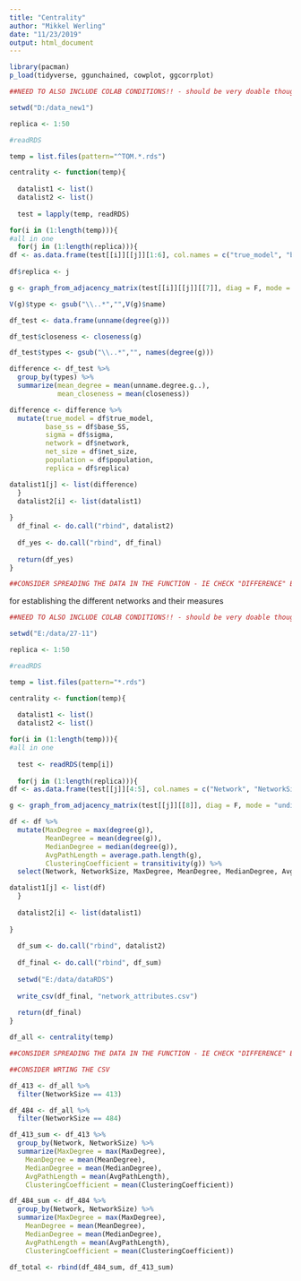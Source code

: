 ```yaml
---
title: "Centrality"
author: "Mikkel Werling"
date: "11/23/2019"
output: html_document
---
```


```r
library(pacman)
p_load(tidyverse, ggunchained, cowplot, ggcorrplot) 
```


```r

##NEED TO ALSO INCLUDE COLAB CONDITIONS!! - should be very doable though

setwd("D:/data_new1")

replica <- 1:50

#readRDS

temp = list.files(pattern="^TOM.*.rds")

centrality <- function(temp){
  
  datalist1 <- list()
  datalist2 <- list()
  
  test = lapply(temp, readRDS)

for(i in (1:length(temp))){
#all in one
  for(j in (1:length(replica))){
df <- as.data.frame(test[[i]][[j]][1:6], col.names = c("true_model", "base_SS", "sigma", "network", "net_size", "population"))
  
df$replica <- j

g <- graph_from_adjacency_matrix(test[[i]][[j]][[7]], diag = F, mode = "undirected")

V(g)$type <- gsub("\\..*","",V(g)$name)

df_test <- data.frame(unname(degree(g)))

df_test$closeness <- closeness(g)

df_test$types <- gsub("\\..*","", names(degree(g)))

difference <- df_test %>%
  group_by(types) %>%
  summarize(mean_degree = mean(unname.degree.g..),
            mean_closeness = mean(closeness))

difference <- difference %>%
  mutate(true_model = df$true_model,
         base_ss = df$base_SS,
         sigma = df$sigma,
         network = df$network,
         net_size = df$net_size,
         population = df$population,
         replica = df$replica)

datalist1[j] <- list(difference)
  }
  datalist2[i] <- list(datalist1)
  
}
  df_final <- do.call("rbind", datalist2)
  
  df_yes <- do.call("rbind", df_final)
  
  return(df_yes)
}

##CONSIDER SPREADING THE DATA IN THE FUNCTION - IE CHECK "DIFFERENCE" BEFORE MUTATE

```

for establishing the different networks and their measures

```r

##NEED TO ALSO INCLUDE COLAB CONDITIONS!! - should be very doable though

setwd("E:/data/27-11")

replica <- 1:50

#readRDS

temp = list.files(pattern="*.rds")

centrality <- function(temp){
  
  datalist1 <- list()
  datalist2 <- list()

for(i in (1:length(temp))){
#all in one
  
  test <- readRDS(temp[i])
  
  for(j in (1:length(replica))){
df <- as.data.frame(test[[j]][4:5], col.names = c("Network", "NetworkSize"))

g <- graph_from_adjacency_matrix(test[[j]][[8]], diag = F, mode = "undirected")

df <- df %>%
  mutate(MaxDegree = max(degree(g)),
         MeanDegree = mean(degree(g)),
         MedianDegree = median(degree(g)),
         AvgPathLength = average.path.length(g),
         ClusteringCoefficient = transitivity(g)) %>%
  select(Network, NetworkSize, MaxDegree, MeanDegree, MedianDegree, AvgPathLength, ClusteringCoefficient)

datalist1[j] <- list(df)
  }
  
  datalist2[i] <- list(datalist1)
  
}
  
  df_sum <- do.call("rbind", datalist2)
  
  df_final <- do.call("rbind", df_sum)
  
  setwd("E:/data/dataRDS")
  
  write_csv(df_final, "network_attributes.csv")
  
  return(df_final)
}

df_all <- centrality(temp)

##CONSIDER SPREADING THE DATA IN THE FUNCTION - IE CHECK "DIFFERENCE" BEFORE MUTATE

##CONSIDER WRTING THE CSV
```

```r

df_413 <- df_all %>%
  filter(NetworkSize == 413)

df_484 <- df_all %>%
  filter(NetworkSize == 484)

df_413_sum <- df_413 %>%
  group_by(Network, NetworkSize) %>%
  summarize(MaxDegree = max(MaxDegree),
    MeanDegree = mean(MeanDegree),
    MedianDegree = mean(MedianDegree),
    AvgPathLength = mean(AvgPathLength),
    ClusteringCoefficient = mean(ClusteringCoefficient))

df_484_sum <- df_484 %>%
  group_by(Network, NetworkSize) %>%
  summarize(MaxDegree = max(MaxDegree),
    MeanDegree = mean(MeanDegree),
    MedianDegree = mean(MedianDegree),
    AvgPathLength = mean(AvgPathLength),
    ClusteringCoefficient = mean(ClusteringCoefficient))

df_total <- rbind(df_484_sum, df_413_sum)

```

